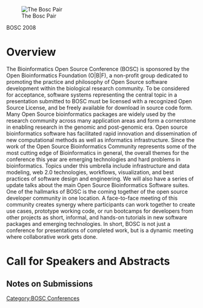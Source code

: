 [[Image:Pear.png|The Bosc Pair]]

BOSC 2008

=Overview=
The Bioinformatics Open Source Conference (BOSC) is sponsored by the Open Bioinformatics Foundation (O|B|F), a non-profit group dedicated to promoting the practice and philosophy of Open Source software development within the biological research community. To be considered for acceptance, software systems representing the central topic in a presentation submitted to BOSC must be licensed with a recognized Open Source License, and be freely available for download in source code form.
Many Open Source bioinformatics packages are widely used by the research community across many application areas and form a cornerstone in enabling research in the genomic and post-genomic era. Open source bioinformatics software has facilitated rapid innovation and dissemination of new computational methods as well as informatics infrastructure. Since the work of the Open Source Bioinformatics Community represents some of the most cutting edge of Bioinformatics in general, the overall themes for the conference this year are emerging technologies and hard problems in bioinformatics.  Topics under this umbrella include infrastructure and data modeling, web 2.0 technologies, workflows, visualization, and best practices of software design and engineering.  We will also have a series of update talks about the main Open Source Bioinformatics Software suites. 
One of the hallmarks of BOSC is the coming together of the open source developer community in one location.  A face-to-face meeting of this community creates synergy where participants can work together to create use cases, prototype working code, or run bootcamps for developers from other projects as short, informal, and hands-on tutorials in new software packages and emerging technologies.  In short, BOSC is not just a conference for presentations of completed work, but is a dynamic meeting where collaborative work gets done.

=Call for Speakers and Abstracts=

==Notes on Submissions==

[[Category:BOSC Conferences]]